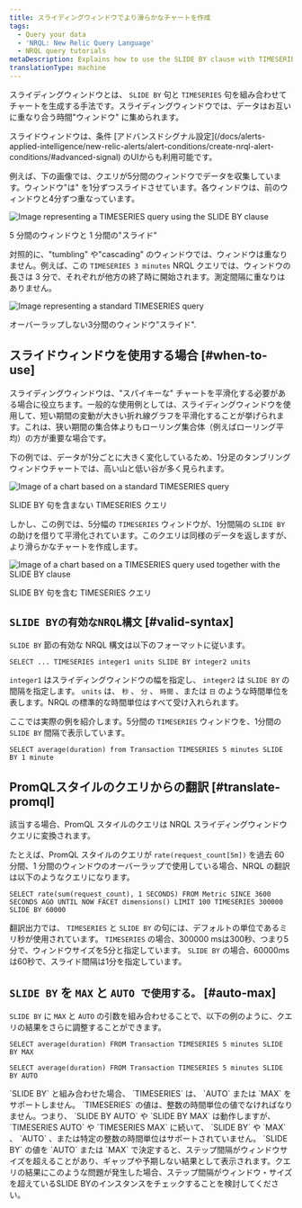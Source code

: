 ```yaml
---
title: スライディングウィンドウでより滑らかなチャートを作成
tags:
  - Query your data
  - 'NRQL: New Relic Query Language'
  - NRQL query tutorials
metaDescription: Explains how to use the SLIDE BY clause with TIMESERIES to smooth out "spiky" charts.
translationType: machine
---
```






スライディングウィンドウとは、 `SLIDE BY` 句と `TIMESERIES` 句を組み合わせてチャートを生成する手法です。スライディングウィンドウでは、データはお互いに重なり合う時間"ウィンドウ" に集められます。

<Callout variant="tip">
  スライドウィンドウは、条件 [アドバンスドシグナル設定](/docs/alerts-applied-intelligence/new-relic-alerts/alert-conditions/create-nrql-alert-conditions/#advanced-signal) のUIからも利用可能です。
</Callout>

例えば、下の画像では、クエリが5分間のウィンドウでデータを収集しています。ウィンドウ"は" を1分ずつスライドさせています。各ウィンドウは、前のウィンドウと4分ずつ重なっています。

<img
  title="TIMESERIES query with SLIDE BY clause"
  alt="Image representing a TIMESERIES query using the SLIDE BY clause"
  src={slidingWindow2}
/>

<figcaption>
  5 分間のウィンドウと 1 分間の"スライド"
</figcaption>

対照的に、"tumbling" や"cascading" のウィンドウでは、ウィンドウは重なりません。例えば、この `TIMESERIES 3 minutes` NRQL クエリでは、ウィンドウの長さは 3 分で、それぞれが他方の終了時に開始されます。測定間隔に重なりはありません。

<img
  title="TIMESERIES query without SLIDE BY clause"
  alt="Image representing a standard TIMESERIES query"
  src={regWindow2}
/>

<figcaption>
  オーバーラップしない3分間のウィンドウ"スライド".
</figcaption>

## スライドウィンドウを使用する場合 [#when-to-use]

スライディングウィンドウは、"スパイキーな" チャートを平滑化する必要がある場合に役立ちます。一般的な使用例としては、スライディングウィンドウを使用して、短い期間の変動が大きい折れ線グラフを平滑化することが挙げられます。これは、狭い期間の集合体よりもローリング集合体（例えばローリング平均）の方が重要な場合です。

下の例では、データが1分ごとに大きく変化しているため、1分足のタンブリングウィンドウチャートでは、高い山と低い谷が多く見られます。

<img
  title="TIMESERIES query without SLIDE BY clause"
  alt="Image of a chart based on a standard TIMESERIES query"
  src={timeserieSspiky}
/>

<figcaption>
  SLIDE BY 句を含まない TIMESERIES クエリ
</figcaption>

しかし、この例では、5分幅の `TIMESERIES` ウィンドウが、1分間隔の `SLIDE BY` の助けを借りて平滑化されています。このクエリは同様のデータを返しますが、より滑らかなチャートを作成します。

<img
  title="SLIDE BY used with TIMESERIES"
  alt="Image of a chart based on a TIMESERIES query used together with the SLIDE BY clause"
  src={slidingWindowsSmooth}
/>

<figcaption>
  SLIDE BY 句を含む TIMESERIES クエリ
</figcaption>

## `SLIDE BYの有効なNRQL構文` [#valid-syntax]

`SLIDE BY` 節の有効な NRQL 構文は以下のフォーマットに従います。

```
SELECT ... TIMESERIES integer1 units SLIDE BY integer2 units
```

`integer1` はスライディングウィンドウの幅を指定し、 `integer2` は `SLIDE BY` の間隔を指定します。 `units` は、 `秒` 、 `分` 、 `時間` 、または `日` のような時間単位を表します。NRQL の標準的な時間単位はすべて受け入れられます。

ここでは実際の例を紹介します。5分間の `TIMESERIES` ウィンドウを、1分間の `SLIDE BY` 間隔で表示しています。

```
SELECT average(duration) from Transaction TIMESERIES 5 minutes SLIDE BY 1 minute
```

## PromQLスタイルのクエリからの翻訳 [#translate-promql]

該当する場合、PromQL スタイルのクエリは NRQL スライディングウィンドウクエリに変換されます。

たとえば、PromQL スタイルのクエリが `rate(request_count[5m])` を過去 60 分間、1 分間のウィンドウのオーバーラップで使用している場合、NRQL の翻訳は以下のようなクエリになります。

```
SELECT rate(sum(request_count), 1 SECONDS) FROM Metric SINCE 3600 SECONDS AGO UNTIL NOW FACET dimensions() LIMIT 100 TIMESERIES 300000 SLIDE BY 60000
```

翻訳出力では、 `TIMESERIES` と `SLIDE BY` の句には、デフォルトの単位であるミリ秒が使用されています。 `TIMESERIES` の場合、300000 msは300秒、つまり5分で、ウィンドウサイズを5分と指定しています。 `SLIDE BY` の場合、60000msは60秒で、スライド間隔は1分を指定しています。

## `SLIDE BY` を `MAX` と `AUTO で使用する。` [#auto-max]

`SLIDE BY` に `MAX` と `AUTO` の引数を組み合わせることで、以下の例のように、クエリの結果をさらに調整することができます。

```
SELECT average(duration) FROM Transaction TIMESERIES 5 minutes SLIDE BY MAX
```

```
SELECT average(duration) FROM Transaction TIMESERIES 5 minutes SLIDE BY AUTO
```

<Callout variant="tip">
  `SLIDE BY` と組み合わせた場合、 `TIMESERIES` は、 `AUTO` または `MAX` をサポートしません。 `TIMESERIES` の値は、整数の時間単位の値でなければなりません。つまり、 `SLIDE BY AUTO` や `SLIDE BY MAX` は動作しますが、 `TIMESERIES AUTO` や `TIMESERIES MAX` に続いて、 `SLIDE BY` や `MAX` 、 `AUTO` 、または特定の整数の時間単位はサポートされていません。
</Callout>

<Callout variant="tip">
  `SLIDE BY` の値を `AUTO` または `MAX` で決定すると、ステップ間隔がウィンドウサイズを超えることがあり、ギャップや予期しない結果として表示されます。クエリの結果にこのような問題が発生した場合、ステップ間隔がウィンドウ・サイズを超えているSLIDE BYのインスタンスをチェックすることを検討してください。
</Callout>